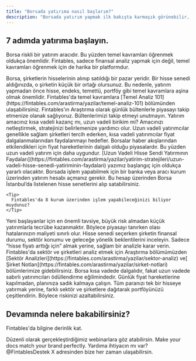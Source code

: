 ```yaml
---
title: "Borsada yatırıma nasıl başlarım?"
description: "Borsada yatırım yapmak ilk bakışta karmaşık görünebilir, ancak doğru adımlarla ilerlediğinizde bu sürecin aslında oldukça kolay olduğunu görebilirsiniz. "
---
```


## 7 adımda yatırıma başlayın.

Borsa riskli bir yatırım aracıdır. Bu yüzden temel kavramları öğrenmek oldukça önemlidir. Fintables, sadece finansal analiz yapmak için değil, temel kavramları öğrenmek için de harika bir platformdur.

<Accordion title="Birinci Adım: Temel Kavramları Öğrenin" icon="1">
  Borsa, şirketlerin hisselerinin alınıp satıldığı bir pazar yeridir. Bir hisse senedi aldığınızda, o şirketin küçük bir ortağı olursunuz. Bu nedenle, yatırım yapmadan önce hisse, endeks, temettü, portföy gibi temel kavramlara aşina olmak önemlidir. Fintables'da temel kavramlara [Temel Analiz 101](https://fintables.com/arastirma/yazilar/temel-analiz-101) bölümünden ulaşabilirsiniz.

  <Tip>
    Fintables'ın Araştırma olarak günlük bültenlerle piyasayı takip etmenize olanak sağlıyoruz. Bültenlerimizi takip etmeyi unutmayın.
  </Tip>
</Accordion>

<Accordion title="Hedefinizi Belirleyin" icon="2">
  Yatırım amacınız kısa vadeli kazanç mı, uzun vadeli birikim mi? Amacınızı netleştirmek, stratejinizi belirlemenize yardımcı olur. Uzun vadeli yatırımcılar genellikle sağlam şirketleri tercih ederken, kısa vadeli yatırımcılar fiyat dalgalanmalarından faydalanmayı hedefler. Borsalar haber akışlarından etkilendikleri için fiyat hareketlerinin dalgalı olduğu piyasalardır. Bu yüzden uzun vadeli yatırım için daha uygundur. 

  <Tip>
    [Uzun Vadeli Hisse Sendi Yatırmının Faydaları](https://fintables.com/arastirma/yazilar/yatirim-stratejileri/uzun-vadeli-hisse-senedi-yatiriminin-faydalari) yazımız başlangıç için oldukça yararlı olacaktır.
  </Tip>
</Accordion>

<AccordionGroup>
  <Accordion title="Aracı Kurumda Hesap Açın" icon="3">
    Borsada işlem yapabilmek için bir banka veya aracı kurum üzerinden yatırım hesabı açmanız gerekir. Bu hesap üzerinden Borsa İstanbul’da listelenen hisse senetlerini alıp satabilirsiniz.

    <Tip>
      Fintables'da 8 kurum üzerinden işlem yapabileceğinizi biliyor muydunuz?
    </Tip>
  </Accordion>
</AccordionGroup>

<Accordion title="Küçük Miktarlarla Başlayın" icon="4">
  Yeni başlayanlar için en önemli tavsiye, büyük risk almadan küçük yatırımlarla tecrübe kazanmaktır. Böylece piyasayı tanırken olası hatalarınızın maliyeti sınırlı olur.
</Accordion>

<Accordion title="Şirketleri Araştırın" icon="5">
  Hisse senedi seçerken şirketin finansal durumu, sektör konumu ve geleceğe yönelik beklentilerini inceleyin. Sadece “hisse fiyatı arttığı için” almak yerine, sağlam bir analizle karar verin.

  <Tip>
    Fintables'da sektör ve şirketleri analiz etmek için Araştırma bölümümüzden [Sektör Analizleri](https://fintables.com/arastirma/yazilar/sektor-analiz) ve[ Şirket Notları](https://fintables.com/arastirma/yazilar/sirket-notlari) bölümlerimize gidebilirsiniz.
  </Tip>
</Accordion>

<Accordion title=" Sabırlı ve Disiplinli Olun" icon="6">
  Borsa kısa vadede dalgalıdır, fakat uzun vadede sabırlı yatırımcıları ödüllendirme eğilimindedir. Günlük fiyat hareketlerine kapılmadan, planınıza sadık kalmaya çalışın.
</Accordion>

<Accordion title="Riskinizi Yönetin" icon="7">
  Tüm paranızı tek bir hisseye yatırmak yerine, farklı sektör ve şirketlere dağıtarak portföyünüzü çeşitlendirin. Böylece riskinizi azaltabilirsiniz.
</Accordion>

## Devamında nelere bakabilirsiniz?

Fintables'da bilgine derinlik kat.

<CardGroup cols={2}>
  <Card title="Webinarlara göz at" icon="eye" href="/essentials/markdown">
    Düzenli olarak gerçekleştirdiğimiz webinarlara göz atabilirsin.
  </Card>
  <Card title="Sektörel Bültenler ile sektörleri keşfet" icon="angles-up-down" href="/essentials/settings">
    Make your docs match your brand perfectly.
  </Card>
</CardGroup>

<Note>
  Yardıma ihtiyacın mı var? @FintablesDestek X adresinden bize her zaman ulaşabilirsin.
</Note>